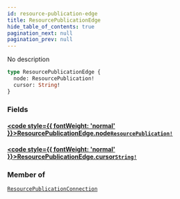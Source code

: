 ```yaml
---
id: resource-publication-edge
title: ResourcePublicationEdge
hide_table_of_contents: true
pagination_next: null
pagination_prev: null
---
```








No description

```graphql
type ResourcePublicationEdge {
  node: ResourcePublication!
  cursor: String!
}
```


### Fields

#### [<code style={{ fontWeight: 'normal' }}>ResourcePublicationEdge.<b>node</b></code>](#)<Bullet />[`ResourcePublication!`](/objects/resource-publication) <Badge class="secondary" text="non-null"/> <Badge class="secondary" text="object"/>
> 
> 

#### [<code style={{ fontWeight: 'normal' }}>ResourcePublicationEdge.<b>cursor</b></code>](#)<Bullet />[`String!`](/scalars/string) <Badge class="secondary" text="non-null"/> <Badge class="secondary" text="scalar"/>
> 
> 



### Member of

[`ResourcePublicationConnection`](/objects/resource-publication-connection)  <Badge class="secondary" text="object"/>



